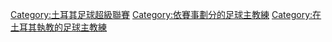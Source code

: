 [[Category:土耳其足球超級聯賽|Category:土耳其足球超級聯賽]]
[[Category:依賽事劃分的足球主教練|Category:依賽事劃分的足球主教練]]
[[Category:在土耳其執教的足球主教練|Category:在土耳其執教的足球主教練]]